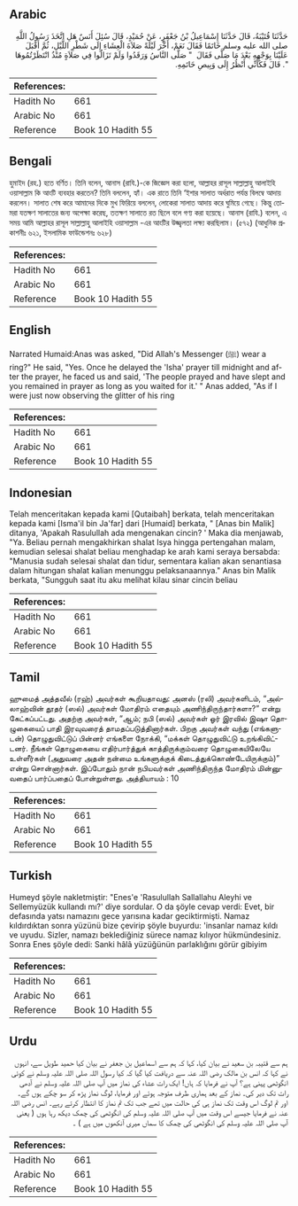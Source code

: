 ## Arabic


<div dir="rtl" lang="ar" style={{fontSize:'larger',backgroundColor:'#f8f9fa',padding:20}}>
حَدَّثَنَا قُتَيْبَةُ، قَالَ حَدَّثَنَا إِسْمَاعِيلُ بْنُ جَعْفَرٍ، عَنْ حُمَيْدٍ، قَالَ سُئِلَ أَنَسٌ هَلِ اتَّخَذَ رَسُولُ اللَّهِ صلى الله عليه وسلم خَاتَمًا فَقَالَ نَعَمْ، أَخَّرَ لَيْلَةً صَلاَةَ الْعِشَاءِ إِلَى شَطْرِ اللَّيْلِ، ثُمَّ أَقْبَلَ عَلَيْنَا بِوَجْهِهِ بَعْدَ مَا صَلَّى فَقَالَ ‏ "‏ صَلَّى النَّاسُ وَرَقَدُوا وَلَمْ تَزَالُوا فِي صَلاَةٍ مُنْذُ انْتَظَرْتُمُوهَا ‏"‏‏.‏ قَالَ فَكَأَنِّي أَنْظُرُ إِلَى وَبِيصِ خَاتَمِهِ‏.‏
</div>
<div style={{backgroundColor:'#f8f9fa',padding:20, marginBottom: 10}}><table> <thead> <tr> <th>References:</th> <th></th> </tr> </thead> <tbody><tr><td>Hadith No</td><td>661</td></tr><tr><td>Arabic No</td><td>661</td></tr><tr><td>Reference</td><td>Book 10 Hadith 55</td></tr></tbody></table></div>

## Bengali


<div dir="ltr" lang="bn" style={{fontSize:'larger',backgroundColor:'#f8f9fa',padding:20}}>
হুমাইদ (রহ.) হতে বর্ণিত। তিনি বলেন, আনাস (রাযি.)-কে জিজ্ঞেস করা হলো, আল্লাহর রাসূল সাল্লাল্লাহু আলাইহি ওয়াসাল্লাম কি আংটি ব্যবহার করতেন? তিনি বললেন, হ্যাঁ। এক রাতে তিনি ‘ইশার সালাত অর্ধরাত পর্যন্ত বিলম্বে আদায় করলেন। সালাত শেষ করে আমাদের দিকে মুখ ফিরিয়ে বললেন, লোকেরা সালাত আদায় করে ঘুমিয়ে গেছে। কিন্তু তোমরা যতক্ষণ সালাতের জন্য অপেক্ষা করেছ, ততক্ষণ সালাতে রত ছিলে বলে গণ্য করা হয়েছে। আনাস (রাযি.) বলেন, এ সময় আমি আল্লাহর রাসূল সাল্লাল্লাহু আলাইহি ওয়াসাল্লাম -এর আংটির উজ্জ্বলতা লক্ষ্য করছিলাম। (৫৭২) (আধুনিক প্রকাশনীঃ ৬২১, ইসলামিক ফাউন্ডেশনঃ ৬২৮)
</div>
<div style={{backgroundColor:'#f8f9fa',padding:20, marginBottom: 10}}><table> <thead> <tr> <th>References:</th> <th></th> </tr> </thead> <tbody><tr><td>Hadith No</td><td>661</td></tr><tr><td>Arabic No</td><td>661</td></tr><tr><td>Reference</td><td>Book 10 Hadith 55</td></tr></tbody></table></div>

## English


<div dir="ltr" lang="en" style={{fontSize:'larger',backgroundColor:'#f8f9fa',padding:20}}>
Narrated Humaid:Anas was asked, "Did Allah's Messenger (ﷺ) wear a ring?" He said, "Yes. Once he delayed the 'Isha' prayer till midnight and after the prayer, he faced us and said, 'The people prayed and have slept and you remained in prayer as long as you waited for it.' " Anas added, "As if I were just now observing the glitter of his ring
</div>
<div style={{backgroundColor:'#f8f9fa',padding:20, marginBottom: 10}}><table> <thead> <tr> <th>References:</th> <th></th> </tr> </thead> <tbody><tr><td>Hadith No</td><td>661</td></tr><tr><td>Arabic No</td><td>661</td></tr><tr><td>Reference</td><td>Book 10 Hadith 55</td></tr></tbody></table></div>

## Indonesian


<div dir="ltr" lang="id" style={{fontSize:'larger',backgroundColor:'#f8f9fa',padding:20}}>
Telah menceritakan kepada kami [Qutaibah] berkata, telah menceritakan kepada kami [Isma'il bin Ja'far] dari [Humaid] berkata, " [Anas bin Malik] ditanya, 'Apakah Rasulullah ada mengenakan cincin? ' Maka dia menjawab, "Ya. Beliau pernah mengakhirkan shalat Isya hingga pertengahan malam, kemudian selesai shalat beliau menghadap ke arah kami seraya bersabda: "Manusia sudah selesai shalat dan tidur, sementara kalian akan senantiasa dalam hitungan shalat kalian menunggu pelaksanaannya." Anas bin Malik berkata, "Sungguh saat itu aku melihat kilau sinar cincin beliau
</div>
<div style={{backgroundColor:'#f8f9fa',padding:20, marginBottom: 10}}><table> <thead> <tr> <th>References:</th> <th></th> </tr> </thead> <tbody><tr><td>Hadith No</td><td>661</td></tr><tr><td>Arabic No</td><td>661</td></tr><tr><td>Reference</td><td>Book 10 Hadith 55</td></tr></tbody></table></div>

## Tamil


<div dir="ltr" lang="ta" style={{fontSize:'larger',backgroundColor:'#f8f9fa',padding:20}}>
ஹுமைத் அத்தவீல் (ரஹ்) அவர்கள் கூறியதாவது: அனஸ் (ரலி) அவர்களிடம், “அல்லாஹ்வின் தூதர் (ஸல்) அவர்கள் மோதிரம் எதையும் அணிந்திருந்தார்களா?” என்று கேட்கப்பட்டது. அதற்கு அவர்கள், “ஆம்; நபி (ஸல்) அவர்கள் ஓர் இரவில் இஷா தொழுகையைப் பாதி இரவுவரைத் தாமதப்படுத்தினார்கள். பிறகு அவர்கள் வந்து (எங்களுடன்) தொழுதுவிட்டுப் பின்னர் எங்களை நோக்கி, “மக்கள் தொழுதுவிட்டு உறங்கிவிட்டனர். நீங்கள் தொழுகையை எதிர்பார்த்துக் காத்திருக்கும்வரை தொழுகையிலேயே உள்ளீர்கள் (அதுவரை அதன் நன்மை உங்களுக்குக் கிடைத்துக்கொண்டேயிருக்கும்)” என்று சொன்னார்கள். இப்போதும் நான் நபியவர்கள் அணிந்திருந்த மோதிரம் மின்னுவதைப் பார்ப்பதைப் போன்றுள்ளது. அத்தியாயம் : 10
</div>
<div style={{backgroundColor:'#f8f9fa',padding:20, marginBottom: 10}}><table> <thead> <tr> <th>References:</th> <th></th> </tr> </thead> <tbody><tr><td>Hadith No</td><td>661</td></tr><tr><td>Arabic No</td><td>661</td></tr><tr><td>Reference</td><td>Book 10 Hadith 55</td></tr></tbody></table></div>

## Turkish


<div dir="ltr" lang="tr" style={{fontSize:'larger',backgroundColor:'#f8f9fa',padding:20}}>
Humeyd şöyle nakletmiştir: "Enes'e 'Rasulullah Sallallahu Aleyhi ve Sellemyüzük kullandı mı?' diye sordular. O da şöyle cevap verdi: Evet, bir defasında yatsı namazını gece yarısına kadar geciktirmişti. Namaz kıldırdıktan sonra yüzünü bize çevirip şöyle buyurdu: 'insanlar namaz kıldı ve uyudu. Sizler, namazı beklediğiniz sürece namaz kılıyor hükmündesiniz. Sonra Enes şöyle dedi: Sanki hâlâ yüzüğünün parlaklığını görür gibiyim
</div>
<div style={{backgroundColor:'#f8f9fa',padding:20, marginBottom: 10}}><table> <thead> <tr> <th>References:</th> <th></th> </tr> </thead> <tbody><tr><td>Hadith No</td><td>661</td></tr><tr><td>Arabic No</td><td>661</td></tr><tr><td>Reference</td><td>Book 10 Hadith 55</td></tr></tbody></table></div>

## Urdu


<div dir="rtl" lang="ur" style={{fontSize:'larger',backgroundColor:'#f8f9fa',padding:20}}>
ہم سے قتیبہ بن سعید نے بیان کیا، کہا کہ ہم سے اسماعیل بن جعفر نے بیان کیا حمید طویل سے، انہوں نے کہا کہ انس بن مالک رضی اللہ عنہ سے دریافت کیا گیا کہ کیا رسول اللہ صلی اللہ علیہ وسلم نے کوئی انگوٹھی پہنی ہے؟ آپ نے فرمایا کہ ہاں! ایک رات عشاء کی نماز میں آپ صلی اللہ علیہ وسلم نے آدھی رات تک دیر کی۔ نماز کے بعد ہماری طرف متوجہ ہوئے اور فرمایا، لوگ نماز پڑھ کر سو چکے ہوں گے۔ اور تم لوگ اس وقت تک نماز ہی کی حالت میں تھے جب تک تم نماز کا انتظار کرتے رہے۔ انس رضی اللہ عنہ نے فرمایا جیسے اس وقت میں آپ صلی اللہ علیہ وسلم کی انگوٹھی کی چمک دیکھ رہا ہوں ( یعنی آپ صلی اللہ علیہ وسلم کی انگوٹھی کی چمک کا سماں میری آنکھوں میں ہے ) ۔
</div>
<div style={{backgroundColor:'#f8f9fa',padding:20, marginBottom: 10}}><table> <thead> <tr> <th>References:</th> <th></th> </tr> </thead> <tbody><tr><td>Hadith No</td><td>661</td></tr><tr><td>Arabic No</td><td>661</td></tr><tr><td>Reference</td><td>Book 10 Hadith 55</td></tr></tbody></table></div>